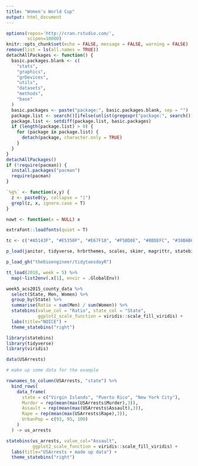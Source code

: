 ```yaml
---
title: "Women's World Cup"
output: html_document
---
```


```r
options(repos='http://cran.rstudio.com/',
        scipen=10000)
knitr::opts_chunk$set(echo = FALSE, message = FALSE, warning = FALSE)
remove(list = ls(all.names = TRUE))
detachAllPackages <- function() {
  basic.packages.blank <- c(
    "stats",
    "graphics",
    "grDevices",
    "utils",
    "datasets",
    "methods",
    "base"
  )
  basic.packages <- paste("package:", basic.packages.blank, sep = "")
  package.list <- search()[ifelse(unlist(gregexpr("package:", search())) == 1, TRUE, FALSE)]
  package.list <- setdiff(package.list, basic.packages)
  if (length(package.list) > 0) {
    for (package in package.list) {
      detach(package, character.only = TRUE)
    }
  }
}
detachAllPackages()
if (!require(pacman)) {
  install.packages("pacman")
  require(pacman)
}

`%g%` <- function(x,y) {
  z <- paste0(y, collapse = "|")
  grepl(z, x, ignore.case = T)
}

nowt <- function(x = NULL) x

extrafont::loadfonts(quiet = T)

tc <- c("#A5143F", "#E5350F", "#E67F18", "#F5BD0E", "#8BDEFC", "#38BAB6", "#234C68", "#4B3460")

p_load(janitor, tidyverse, hrbrthemes, scales, skimr, magrittr, statebins)

p_load_gh("thebioengineer/tidytuesdayR")
```

```r
tt_load(2018, week = 5) %>% 
  map(~list2env(.x[1], envir = .GlobalEnv))
```

```r
week5_acs2015_county_data %>% 
  select(State, Men, Women) %>% 
  group_by(State) %>% 
  summarise(Ratio = sum(Men) / sum(Women)) %>% 
  statebins(value_col = "Ratio", state_col = "State",
            ggplot2_scale_function = viridis::scale_fill_viridis) +
  labs(title="NOICE") +
  theme_statebins("right")
```

```r
library(statebins)
library(tidyverse)
library(viridis)

data(USArrests)

# make up some data for the example

rownames_to_column(USArrests, "state") %>%
  bind_rows(
    data_frame(
      state = c("Virgin Islands", "Puerto Rico", "New York City"),
      Murder = rep(mean(max(USArrests$Murder),3)),
      Assault = rep(mean(max(USArrests$Assault),3)),
      Rape = rep(mean(max(USArrests$Rape),3)),
      UrbanPop = c(93, 95, 100)
    )
  ) -> us_arrests

statebins(us_arrests, value_col="Assault",
          ggplot2_scale_function = viridis::scale_fill_viridis) +
  labs(title="USArrests + made up data") +
  theme_statebins("right")
```


